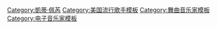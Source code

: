 {{Navbox
| name = Katy Perry
| title = [[凱蒂·佩芮|-{zh-cn:凯蒂·佩里;zh-hk:凱蒂·派瑞;zh-tw:凱蒂·佩芮;}-]]
| state = {{{state|autocollapse}}}
| bodyclass = hlist
| background = solo_singer
| above      = 
*[[凯蒂·佩里影视作品列表|影视作品]]
*[[凯蒂·派瑞作品列表|歌曲]]
*[[凯蒂·佩里奖项及提名列表|奖项及提名]]

| group1     = 专辑
|  list1     = {{Navbox subgroup

| group1 = [[录音室专辑]]
| list1  = 
*[[凯蒂·哈德森 (专辑)|凱蒂·哈德森]]
*[[花漾派對]]
*[[花漾年華]]
*[[超炫光]]
*[[見證 (凱蒂·佩芮專輯)|见证]]
*[[微笑 (凱蒂·佩芮專輯)|微笑]]

| group2     = 其他专辑
| list2      = 
*[[原音重现 (凯蒂·佩芮专辑)|原音重现]]
*[[花漾年華：甜心全記錄]]

}}

| group3 = 巡回演唱会
| list3  = 
*[[凱蒂你好巡迴演唱會]]
*[[加州之梦巡回演唱会]]
*[[超炫光世界巡迴演唱會]]
*[[見證巡迴演唱會]]

| group4 = 香水产品
| list4  = 
*[[Purr (香水)|Purr]]
*[[Meow! (香水)|Meow!]]
*[[Killer Queen (香水)|杀手女王]]
*[[疯狂药水]]

| group5 = 传记
| list5  = 
*《[[凱蒂·佩芮：做自己]]》

| group6 = 相关条目
| list6  = 
*[[變形唱片]]
*[[羅素·布蘭德]]（前夫）
*[[法蘭克·佩芮]]（叔叔）
*[[黑客帝國三人組]]
*[[第四十九屆超級盃中場表演]]

}}<noinclude>
[[Category:凱蒂·佩芮]]
[[Category:美国流行歌手模板]]
[[Category:舞曲音乐家模板]]
[[Category:电子音乐家模板]]
</noinclude>